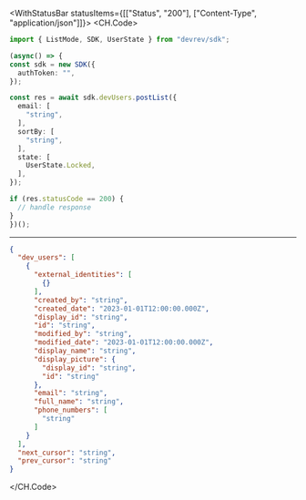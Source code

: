 

<WithStatusBar statusItems={[["Status", "200"], ["Content-Type", "application/json"]]}>
  <CH.Code>
  ```typescript PostList.ts
  import { ListMode, SDK, UserState } from "devrev/sdk";

(async() => {
  const sdk = new SDK({
    authToken: "",
  });

  const res = await sdk.devUsers.postList({
    email: [
      "string",
    ],
    sortBy: [
      "string",
    ],
    state: [
      UserState.Locked,
    ],
  });

  if (res.statusCode == 200) {
    // handle response
  }
})();
  ```
  ---

  ```json Example Response
  {
    "dev_users": [
      {
        "external_identities": [
          {}
        ],
        "created_by": "string",
        "created_date": "2023-01-01T12:00:00.000Z",
        "display_id": "string",
        "id": "string",
        "modified_by": "string",
        "modified_date": "2023-01-01T12:00:00.000Z",
        "display_name": "string",
        "display_picture": {
          "display_id": "string",
          "id": "string"
        },
        "email": "string",
        "full_name": "string",
        "phone_numbers": [
          "string"
        ]
      }
    ],
    "next_cursor": "string",
    "prev_cursor": "string"
  }
  ```
  </CH.Code>
</WithStatusBar>
